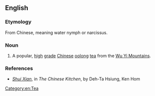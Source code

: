 {{also|shuǐxiàn}}

==English==

===Etymology===
From Chinese, meaning water nymph or narcissus.

===Noun===
{{en-noun|-|head=Shui Xian}}

# A popular, [[high]] [[grade]] [[Chinese]] [[oolong]] [[tea]] from the [[w:Wu Yi Mountains|Wu Yi Mountains]].

===References===
* ''[http://books.google.com/books?id=fsJvn_9qctwC&pg=PA227&dq=%22shui+xian%22&lr=&ei=W6zcSpq4BpiSlQSM67CaAQ#v=onepage&q=%22shui%20xian%22&f=false Shui Xian]'', in ''The Chinese Kitchen'', by Deh-Ta Hsiung, Ken Hom

[[Category:en:Tea]]